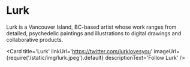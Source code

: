 
# Lurk

Lurk is a Vancouver Island, BC-based artist whose work ranges from detailed, psychedelic paintings and illustrations to digital drawings and collaborative products.

<Card
    title='Lurk'
    linkUrl='https://twitter.com/lurklovesyou'
    imageUrl={require('/static/img/lurk.jpeg').default}
    descriptionText='Follow Lurk'
/>
